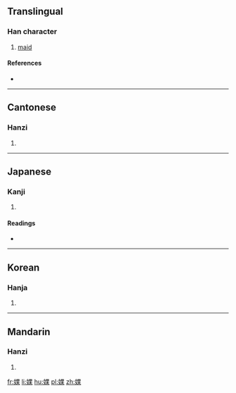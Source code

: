 ==Translingual==

===Han character===
{{Han char|rn=38|rad=女|as=08|sn=11|four=46494|canj=VWD|ids=⿰女果}}

# [[maid]]

====References====
* {{Han ref|kx=0264.200|dkj=06404|dj=0531.120|hdz=21057.140|uh=5A50|ud=23120|bh=D4D6|bd=54486}}

----

==Cantonese==

===Hanzi===
{{yue-hanzi|jyut=[[gwo2]], [[o1]], [[wo2]]|y=gwo2, o1, wo2}}

# {{defn|lang=yue|sort=女08}}

----

==Japanese==

===Kanji===
{{ja-kanji|grade=|rs=女08}}

# {{defn|lang=ja|sort=女08}}

====Readings====
* {{ja-readings|on=[[わ]] (wa), [[か]] (ka)|kun=[[たおやか]] (taoyaka), [[はべる]] (haberu)}}

----

==Korean==

===Hanja===
{{ko-hanja|hangeul=와|rv=wa|mr=wa}}

# {{defn|lang=ko|sort=女08}}

----

==Mandarin==

===Hanzi===
{{cmn-hanzi|pin=[[wǒ]] ([[wo3]])|wg=wo<sup>3</sup>}}

# {{defn|lang=cmn|sort=女08}}

[[fr:婐]]
[[li:婐]]
[[hu:婐]]
[[pl:婐]]
[[zh:婐]]